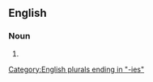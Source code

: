 ==English==

===Noun===
{{head|en|noun form}}

# {{plural of|fishery|lang=en}}

[[Category:English plurals ending in "-ies"]]